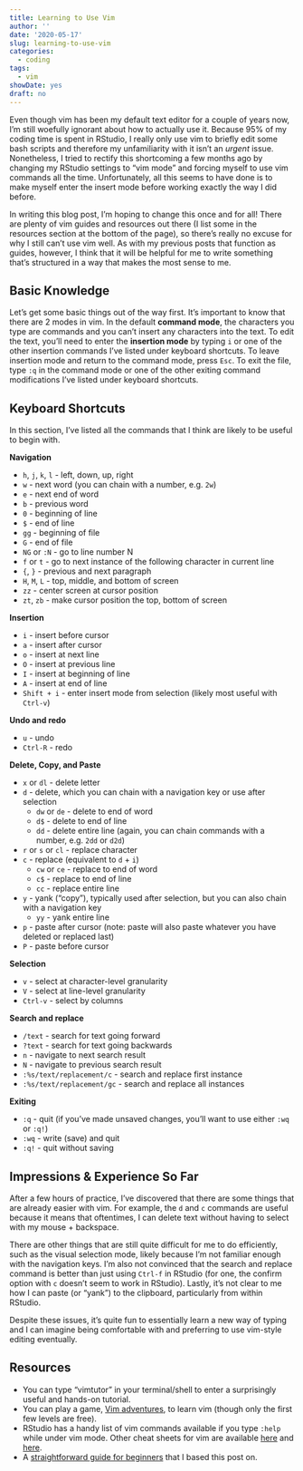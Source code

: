 ```yaml
---
title: Learning to Use Vim
author: ''
date: '2020-05-17'
slug: learning-to-use-vim
categories:
  - coding
tags:
  - vim
showDate: yes
draft: no
---
```


Even though vim has been my default text editor for a couple of years now, I'm still woefully ignorant about how to actually use it. Because 95% of my coding time is spent in RStudio, I really only use vim to briefly edit some bash scripts and therefore my unfamiliarity with it isn't an *urgent* issue. Nonetheless, I tried to rectify this shortcoming a few months ago by changing my RStudio settings to "vim mode" and forcing myself to use vim commands all the time. Unfortunately, all this seems to have done is to make myself enter the insert mode before working exactly the way I did before. 

In writing this blog post, I'm hoping to change this once and for all! There are plenty of vim guides and resources out there (I list some in the resources section at the bottom of the page), so there's really no excuse for why I still can't use vim well. As with my previous posts that function as guides, however, I think that it will be helpful for me to write something that's structured in a way that makes the most sense to me.

## Basic Knowledge 

Let's get some basic things out of the way first. It's important to know that there are 2 modes in vim. In the default **command mode**, the characters you type are commands and you can't insert any characters into the text. To edit the text, you'll need to enter the **insertion mode** by typing `i` or one of the other insertion commands I've listed under keyboard shortcuts. To leave insertion mode and return to the command mode, press `Esc`. To exit the file, type `:q` in the command mode or one of the other exiting command modifications I've listed under keyboard shortcuts.

## Keyboard Shortcuts

In this section, I've listed all the commands that I think are likely to be useful to begin with.

**Navigation**

* `h`, `j`, `k`, `l` - left, down, up, right
* `w` - next word (you can chain with a number, e.g. `2w`)
* `e` - next end of word 
* `b` - previous word
* `0` - beginning of line
* `$` - end of line
* `gg` - beginning of file
* `G` - end of file
* `NG` or `:N` - go to line number N
* `f` or `t` - go to next instance of the following character in current line 
* `{`, `}` - previous and next paragraph
* `H`, `M`, `L` - top, middle, and bottom of screen
* `zz` - center screen at cursor position
* `zt`, `zb` - make cursor position the top, bottom of screen

**Insertion**

* `i` - insert before cursor
* `a` - insert after cursor
* `o` - insert at next line
* `O` - insert at previous line
* `I` - insert at beginning of line
* `A` - insert at end of line
* `Shift + i` - enter insert mode from selection (likely most useful with `Ctrl-v`)

**Undo and redo**

* `u` - undo
* `Ctrl-R` - redo

**Delete, Copy, and Paste**

* `x` or `dl` - delete letter
* `d` - delete, which you can chain with a navigation key or use after selection
  * `dw` or `de` - delete to end of word
  * `d$` - delete to end of line
  * `dd` - delete entire line (again, you can chain commands with a number, e.g. `2dd` or `d2d`)
* `r` or `s` or `cl` - replace character
* `c` - replace (equivalent to `d` + `i`)
  * `cw` or `ce` - replace to end of word
  * `c$` - replace to end of line
  * `cc` - replace entire line
* `y` - yank ("copy"), typically used after selection, but you can also chain with a navigation key
  * `yy` - yank entire line
* `p` - paste after cursor (note: paste will also paste whatever you have deleted or replaced last)
* `P` - paste before cursor

**Selection**

* `v` - select at character-level granularity
* `V` - select at line-level granularity
* `Ctrl-v` - select by columns

**Search and replace**

* `/text` - search for text going forward
* `?text` - search for text going backwards
* `n` - navigate to next search result
* `N` - navigate to previous search result
* `:%s/text/replacement/c` - search and replace first instance
* `:%s/text/replacement/gc` - search and replace all instances

**Exiting**

* `:q` - quit (if you've made unsaved changes, you'll want to use either `:wq` or `:q!`)
* `:wq` - write (save) and quit
* `:q!` - quit without saving

## Impressions & Experience So Far

After a few hours of practice, I've discovered that there are some things that are already easier with vim. For example, the `d` and `c` commands are useful because it means that oftentimes, I can delete text without having to select with my mouse + backspace.

There are other things that are still quite difficult for me to do efficiently, such as the visual selection mode, likely because I'm not familiar enough with the navigation keys. I'm also not convinced that the search and replace command is better than just using `Ctrl-f` in RStudio (for one, the confirm option with `c` doesn't seem to work in RStudio). Lastly, it's not clear to me how I can paste (or "yank") to the clipboard, particularly from within RStudio.

Despite these issues, it's quite fun to essentially learn a new way of typing and I can imagine being comfortable with and preferring to use vim-style editing eventually.

## Resources

* You can type "vimtutor" in your terminal/shell to enter a surprisingly useful and hands-on tutorial.
* You can play a game, [Vim adventures](https://vim-adventures.com/), to learn vim (though only the first few levels are free). 
* RStudio has a handy list of vim commands available if you type `:help` while under vim mode. Other cheat sheets for vim are available [here](https://vim.rtorr.com/) and [here](https://www.shortcutfoo.com/app/dojos/vim/cheatsheet).
* A [straightforward guide for beginners]( https://www.linux.com/training-tutorials/vim-101-beginners-guide-vim/) that I based this post on.